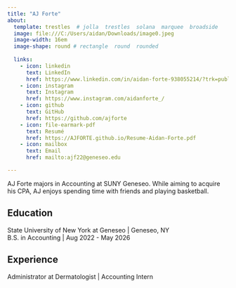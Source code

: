 ```yaml
---
title: "AJ Forte" 
about:
  template: trestles  # jolla  trestles  solana  marquee  broadside
  image: file:///C:/Users/aidan/Downloads/image0.jpeg
  image-width: 16em
  image-shape: round # rectangle  round  rounded
  
  links:
    - icon: linkedin
      text: LinkedIn
      href: https://www.linkedin.com/in/aidan-forte-938055214/?trk=public-profile-join-page
    - icon: instagram
      text: Instagram
      href: https://www.instagram.com/aidanforte_/
    - icon: github
      text: GitHub
      href: https://github.com/ajforte
    - icon: file-earmark-pdf
      text: Resumé
      href: https://AJFORTE.github.io/Resume-Aidan-Forte.pdf
    - icon: mailbox
      text: Email
      href: mailto:ajf22@geneseo.edu

---
```



AJ Forte majors in Accounting at SUNY Geneseo. While aiming to acquire his CPA, AJ enjoys spending time with friends and playing basketball.

## Education

State University of New York at Geneseo | Geneseo, NY <br>
B.S. in Accounting | Aug 2022 - May 2026 <br>

## Experience

Administrator at Dermatologist | Accounting Intern


